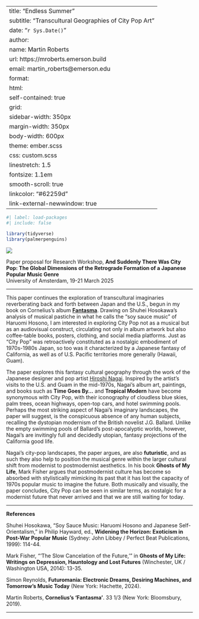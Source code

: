 
---
title: "Endless Summer"
subtitle: "Transcultural Geographies of City Pop Art"
date: "`r Sys.Date()`"
author: 
  name: Martin Roberts
  url: https://mroberts.emerson.build
  email: martin_roberts@emerson.edu
format:
  html: 
    self-contained: true
    grid: 
      sidebar-width: 350px
      margin-width: 350px
      body-width: 600px
    theme: ember.scss
    css: custom.scss
    linestretch: 1.5
    fontsize: 1.1em
    smooth-scroll: true
    linkcolor: "#62259d"
    link-external-newwindow: true
---

```r
#| label: load-packages
#| include: false

library(tidyverse)
library(palmerpenguins)
```

[![](img/tropical-modern.jpg)](https://www.instagram.com/p/C70YTmEy_4w/)

Paper proposal for Research Workshop, **And Suddenly There Was City Pop: The Global Dimensions of the Retrograde Formation of a Japanese Popular Music Genre**\
University of Amsterdam, 19-21 March 2025  

***

This paper continues the exploration of transcultural imaginaries reverberating back and forth between Japan and the U.S., begun in my book on Cornelius’s album [**Fantasma**](https://www.bloomsbury.com/us/corneliuss-fantasma-9781501330179/#). Drawing on Shuhei Hosokawa’s analysis of musical pastiche in what he calls the “soy sauce music” of Haruomi Hosono, I am interested in exploring City Pop not as a musical but as an audiovisual construct, circulating not only in album artwork but also coffee-table books, posters, clothing, and social media platforms. Just as “City Pop” was retroactively constituted as a nostalgic embodiment of 1970s-1980s Japan, so too was it characterized by a Japanese fantasy of California, as well as of U.S. Pacific territories  more generally (Hawaii, Guam). 

The paper explores this fantasy cultural geography through the work of the Japanese designer and pop artist [Hiroshi Nagai](https://hiroshinagai.com/contents.html). Inspired by the artist’s visits to the U.S. and Guam in the mid-1970s, Nagai’s album art, paintings, and books such as **Time Goes By…** and **Tropical Modern** have become synonymous with City Pop, with their iconography of cloudless blue skies, palm trees, ocean highways, open-top cars, and hotel swimming pools. Perhaps the most striking aspect of Nagai’s imaginary landscapes, the paper will suggest, is the conspicuous absence of any human subjects, recalling the dystopian modernism of the British novelist J.G. Ballard. Unlike the empty swimming pools of Ballard’s post-apocalyptic worlds, however, Nagai’s are invitingly full and decidedly utopian, fantasy projections of the California good life. 

Nagai’s city-pop landscapes, the paper argues, are also **futuristic**, and as such they also help to position the musical genre within the larger cultural shift from modernist to postmodernist aesthetics. In his book **Ghosts of My Life**, Mark Fisher argues that postmodernist culture has become so absorbed with stylistically mimicking its past that it has lost the capacity of 1970s popular music to imagine the future. Both musically and visually, the paper concludes, City Pop can be seen in similar terms, as nostalgic for a modernist future that never arrived and that we are still waiting for today.

***

**References**

Shuhei Hosokawa, “Soy Sauce Music: Haruomi Hosono and Japanese Self-Orientalism,” in Philip Hayward, ed., **Widening the Horizon: Exoticism in Post-War Popular Music** (Sydney: John Libbey / Perfect Beat Publications, 1999): 114-44.

Mark Fisher, “‘The Slow Cancelation of the Future,’” in **Ghosts of My Life: Writings on Depression, Hauntology and Lost Futures** (Winchester, UK / Washington USA, 2014): 13-35.

Simon Reynolds, **Futuromania: Electronic Dreams, Desiring Machines, and Tomorrow’s Music Today** (New York: Hachette, 2024).

Martin Roberts, **Cornelius's 'Fantasma'**. 33 1/3 (New York: Bloomsbury, 2019).

***